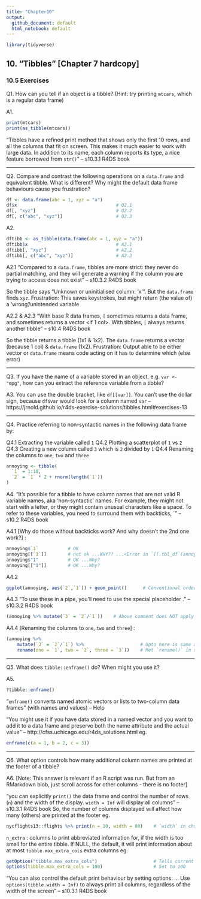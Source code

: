 ```yaml
---
title: "Chapter10"
output:
  github_document: default
  html_notebook: default
---
```


```r
library(tidyverse)
```


## 10. "Tibbles" [Chapter 7 hardcopy]
### 10.5 Exercises
  
Q1. How can you tell if an object is a tibble?
(Hint: try printing `mtcars`, which is a regular data frame)

A1.
```r
print(mtcars)
print(as_tibble(mtcars))
```

"Tibbles have a refined print method that shows only the first 10 rows, and all the columns that fit on screen. This makes it much easier to work with large data. In addition to its name, each column reports its type, a nice feature borrowed from `str()`" -- s10.3.1 R4DS book

-----------

Q2.
Compare and contrast the following operations on a `data.frame` and equivalent tibble.
What is different? Why might the default data frame behaviours cause you frustration?

```r
df <- data.frame(abc = 1, xyz = "a")
df$x                                     # Q2.1
df[, "xyz"]                              # Q2.2
df[, c("abc", "xyz")]                    # Q2.3
```

A2.
```r
dftibb <- as_tibble(data.frame(abc = 1, xyz = "a"))
dftibb$x                                 # A2.1
dftibb[, "xyz"]                          # A2.2
dftibb[, c("abc", "xyz")]                # A2.3
```

A2.1
"Compared to a `data.frame`, tibbles are more strict: they never do partial matching, and they will generate a warning if the column you are trying to access does not exist" -- s10.3.2 R4DS book

So the tibble says "Unknown or uninitialised column: 'x'". But the `data.frame` finds `xyz`.
Frustration: This saves keystrokes, but might return (the value of) a 'wrong'/unintended variable

A2.2 & A2.3
"With base R data frames, `[` sometimes returns a data frame, and sometimes returns a vector <if 1 col>. With tibbles, `[` always returns another tibble" -- s10.4 R4DS book

So the tibble returns a tibble (1x1 & 1x2). The `data.frame` returns a vector (because 1 col) & `data.frame` (1x2).
Frustration: Output able to be either vector or `data.frame` means code acting on it has to determine which (else error)

-----------

Q3.
If you have the name of a variable stored in an object, e.g. `var <- "mpg"`, how can you extract the reference variable from a tibble?

A3.
You can use the double bracket, like `df[[var]]`.
You can't use the dollar sign, because `df$var` would look for a column named `var`
-- https://jrnold.github.io/r4ds-exercise-solutions/tibbles.html#exercises-13

-----------

Q4.
Practice referring to non-syntactic names in the following data frame by:
  
Q4.1 Extracting the variable called `1`
Q4.2 Plotting a scatterplot of `1` vs `2`
Q4.3 Creating a new column called `3` which is `2` divided by `1`
Q4.4 Renaming the columns to `one`, `two` and `three`

```r
annoying <- tibble(
  `1` = 1:10,
  `2` = `1` * 2 + rnorm(length(`1`))
)
```

A4.
"It’s possible for a tibble to have column names that are not valid R variable names, aka 'non-syntactic' names. For example, they might not start with a letter, or they might contain unusual characters like a space. To refer to these variables, you need to surround them with backticks, `" -- s10.2 R4DS book

A4.1 [Why do those without backticks work? And why doesn't the 2nd one work?] :
```r
annoying$`1`           # OK
annoying[[`1`]]        # not ok ...WHY?? ...<Error in `[[.tbl_df`(annoying, `1`) : object '1' not found>
annoying$"1"           # OK ...Why?
annoying[["1"]]        # OK ...Why?
```

A4.2
```r
ggplot(annoying, aes(`2`,`1`)) + geom_point()      # Conventional order is `y` vs `x`. So assume `aes(x=`2`, y=`1`)`
```

A4.3
"To use these in a pipe, you’ll need to use the special placeholder ." -- s10.3.2 R4DS book
```r
(annoying %>% mutate(`3` = `2`/`1`))    # Above comment does NOT apply here - not subsetting (so no leading ` or $)
```

A4.4 [Renaming the columns to `one`, `two` and `three`] :
```r
(annoying %>%
    mutate(`3` = `2`/`1`) %>%                     # Upto here is same as for A4.3
    rename(one = `1`, two = `2`, three = `3`))    # Met `rename()` in s5.4 of R4DS book ..."a variant of `select()`"
```

-----------

Q5. What does `tibble::enframe()` do? When might you use it?

A5.
```r
?tibble::enframe()
```
"`enframe()` converts named atomic vectors or lists to two-column data frames" (with names and values) -- Help

"You might use it if you have data stored in a named vector and you want to add it to a data frame and preserve both the name attribute and the actual value" -- http://cfss.uchicago.edu/r4ds_solutions.html
eg.
```r
enframe(c(a = 1, b = 2, c = 3))
```

-----------

Q6. What option controls how many additional column names are printed at the footer of a tibble?

A6.
[Note: This answer is relevant if an R script was run. But from an RMarkdown blob, just scroll across for other columns - there is no footer]


"you can explicitly `print()` the data frame and control the number of rows (`n`) and the width of the display. `width = Inf` will display all columns" -- s10.3.1 R4DS book
So, the number of columns displayed will affect how many (others) are printed at the footer
eg.
```r
nycflights13::flights %>% print(n = 10, width = 80)    # `width` in characters (not qty of columns)
```


`n_extra` : columns to print abbreviated information for, if the width is too small for the entire tibble. If NULL, the default, it will print information about at most `tibble.max_extra_cols` extra columns
eg.
```r
getOption("tibble.max_extra_cols")                     # Tells current value of `tibble.max_extra_cols`
options(tibble.max_extra_cols = 100)                   # Set to 100
```


"You can also control the default print behaviour by setting options: ...
Use `options(tibble.width = Inf)` to always print all columns, regardless of the width of the screen" -- s10.3.1 R4DS book


